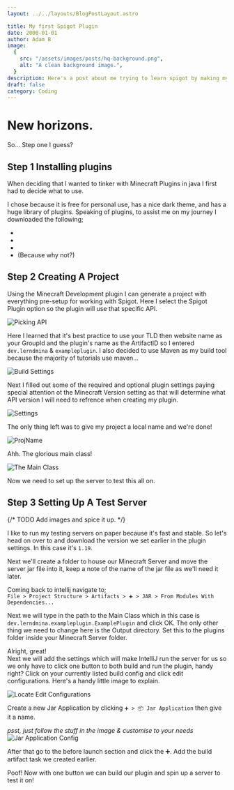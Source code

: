 ```yaml
---
layout: ../../layouts/BlogPostLayout.astro

title: My first Spigot Plugin
date: 2000-01-01
author: Adam B
image:
  {
    src: "/assets/images/posts/hq-background.png",
    alt: "A clean background image.",
  }
description: Here's a post about me trying to learn spigot by making my first plugin. This is mostly documentation for myself.
draft: false
category: Coding
---
```



# New horizons.

So...
Step one I guess?

## Step 1 Installing plugins

When deciding that I wanted to tinker with Minecraft Plugins in java I first had to decide what <Link href="https://en.wikipedia.org/wiki/Integrated_development_environment" text="IDE"/> to use.

I chose <Link href="https://www.jetbrains.com/idea/" text="IntelliJ"/> because it is free for personal use, has a nice dark theme, and has a huge library of plugins. Speaking of plugins, to assist me on my journey I downloaded the following;

- <Link
    href="https://plugins.jetbrains.com/plugin/10044-atom-material-icons"
    text="Atom Material Icons"
  />
- <Link
    href="https://plugins.jetbrains.com/plugin/8006-material-theme-ui"
    text="Material Theme UI"
  />
- <Link
    href="https://plugins.jetbrains.com/plugin/8327-minecraft-development"
    text="Minecraft Development"
  />
- <Link
    href="https://plugins.jetbrains.com/plugin/8575-nyan-progress-bar"
    text="Nyan Progress Bar"
  /> (Because why not?)

## Step 2 Creating A Project

Using the Minecraft Development plugin I can generate a project with everything pre-setup for working with Spigot. Here I select the Spigot Plugin option so the plugin will use that specific API.

![Picking API](/assets/images/posts/first-spigot-plugin/chooseapi.png)

Here I learned that it's best practice to use your TLD then website name as your GroupId and the plugin's name as the ArtifactID so I entered `dev.lerndmina` & `exampleplugin`.
I also decided to use Maven as my build tool because the majority of tutorials use maven...

![Build Settings](/assets/images/posts/first-spigot-plugin/buildsettings.png)

Next I filled out some of the required and optional plugin settings paying special attention ot the Minecraft Version setting as that will determine what API version I will need to refrence when creating my plugin.

![Settings](/assets/images/posts/first-spigot-plugin/settings.png)

The only thing left was to give my project a local name and we're done!

![ProjName](/assets/images/posts/first-spigot-plugin/projname.png)

Ahh. The glorious main class!

![The Main Class](/assets/images/posts/first-spigot-plugin/justcreated.png)

Now we need to set up the server to test this all on.

## Step 3 Setting Up A Test Server

{/* TODO Add images and spice it up. */}

I like to run my testing servers on paper because it's fast and stable. So let's head on over to <Link href="https://papermc.io/downloads" text="papermc.io"/> and download the version we set earlier in the plugin settings. In this case it's `1.19`.

Next we'll create a folder to house our Minecraft Server and move the server jar file into it, keep a note of the name of the jar file as we'll need it later.

Coming back to intellij navigate to;  
`File > Project Structure > Artifacts > ➕ > JAR > From Modules With Dependencies...`

Next we will type in the path to the Main Class which in this case is `dev.lerndmina.exampleplugin.ExamplePlugin` and click OK. The only other thing we need to change here is the Output directory. Set this to the plugins folder inside your Minecraft Server folder.

Alright, great!  
Next we will add the settings which will make IntelliJ run the server for us so we only have to click one button to both build and run the plugin, handy right? Click on your currently listed build config and click edit configurations. Here's a handy little image to explain.

![Locate Edit Configurations](/assets/images/posts/first-spigot-plugin/editconfigurations-location.png)

Create a new Jar Application by clicking `➕ > 📦 Jar Application` then give it a name.

_psst, just follow the stuff in the image & customise to your needs_
![Jar Application Config](/assets/images/posts/first-spigot-plugin/JarApplicationConfig.png)

After that go to the before launch section and click the ➕. Add the build artifact task we created earlier.

Poof! Now with one button we can build our plugin and spin up a server to test it on!
